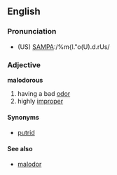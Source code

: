 ==English==
===Pronunciation===
*(US) [[Pronunciation guide|SAMPA]]:/%m{l."o(U).d.rUs/

===Adjective===
'''malodorous'''
#having a bad [[odor]]
#highly [[improper]]

====Synonyms====
*[[putrid]]

====See also====
*[[malodor]]